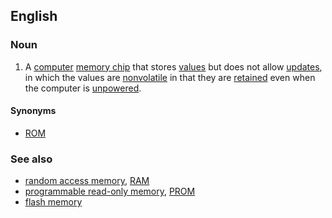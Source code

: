 ==English==
{{wikipedia}}

===Noun===
{{en-noun|sg=[[read]][[-]][[only]] [[memory]]|-}}

# {{electronics}} A [[computer]] [[memory chip]] that stores [[value]]s but does not allow [[update]]s, in which the values are [[nonvolatile]] in that they are [[retain]]ed even when the computer is [[unpowered]].  

====Synonyms====
* [[ROM]]

===See also===
* [[random access memory]], [[RAM]]
* [[programmable read-only memory]], [[PROM]]
* [[flash memory]]